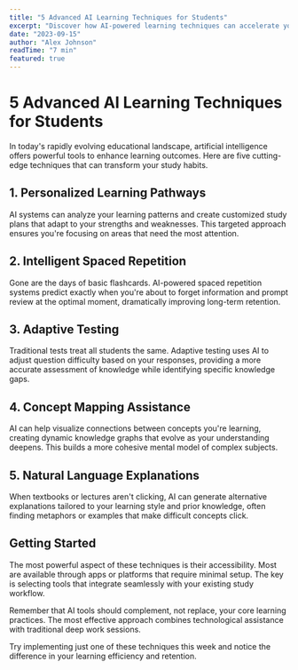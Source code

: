 ```yaml
---
title: "5 Advanced AI Learning Techniques for Students"
excerpt: "Discover how AI-powered learning techniques can accelerate your education journey and improve knowledge retention."
date: "2023-09-15"
author: "Alex Johnson"
readTime: "7 min"
featured: true
---
```


# 5 Advanced AI Learning Techniques for Students

In today's rapidly evolving educational landscape, artificial intelligence offers powerful tools to enhance learning outcomes. Here are five cutting-edge techniques that can transform your study habits.

## 1. Personalized Learning Pathways

AI systems can analyze your learning patterns and create customized study plans that adapt to your strengths and weaknesses. This targeted approach ensures you're focusing on areas that need the most attention.

## 2. Intelligent Spaced Repetition

Gone are the days of basic flashcards. AI-powered spaced repetition systems predict exactly when you're about to forget information and prompt review at the optimal moment, dramatically improving long-term retention.

## 3. Adaptive Testing

Traditional tests treat all students the same. Adaptive testing uses AI to adjust question difficulty based on your responses, providing a more accurate assessment of knowledge while identifying specific knowledge gaps.

## 4. Concept Mapping Assistance

AI can help visualize connections between concepts you're learning, creating dynamic knowledge graphs that evolve as your understanding deepens. This builds a more cohesive mental model of complex subjects.

## 5. Natural Language Explanations

When textbooks or lectures aren't clicking, AI can generate alternative explanations tailored to your learning style and prior knowledge, often finding metaphors or examples that make difficult concepts click.

## Getting Started

The most powerful aspect of these techniques is their accessibility. Most are available through apps or platforms that require minimal setup. The key is selecting tools that integrate seamlessly with your existing study workflow.

Remember that AI tools should complement, not replace, your core learning practices. The most effective approach combines technological assistance with traditional deep work sessions.

Try implementing just one of these techniques this week and notice the difference in your learning efficiency and retention. 